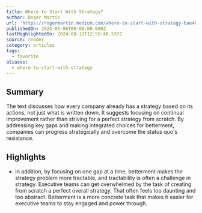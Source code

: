```yaml
---
title: Where to Start With Strategy?
author: Roger Martin
url: 'https://rogermartin.medium.com/where-to-start-with-strategy-bae40506304c'
publishedOn: 2024-05-06T00:00:00.000Z
lastHighlightedOn: 2024-08-12T12:55:48.537Z
source: reader
category: articles
tags:
  - favorite
aliases:
  - where-to-start-with-strategy
---
```

## Summary

The text discusses how every company already has a strategy based on its actions, not just what is written down. It suggests focusing on continual improvement rather than striving for a perfect strategy from scratch. By addressing key gaps and making integrated choices for betterment, companies can progress strategically and overcome the status quo's resistance.

## Highlights
- In addition, by focusing on one gap at a time, betterment makes the strategy problem more tractable, and tractability is often a challenge in strategy. Executive teams can get overwhelmed by the task of creating from scratch a perfect overall strategy. That often feels too daunting and too abstract. Betterment is a more concrete task that makes it easier for executive teams to stay engaged and power through.
